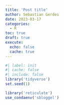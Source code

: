 ```yaml
---
title: 'Post title'
author: Sebastian Gerdes
date: 2023-03-17
categories:
  - R
toc: true
draft: true
execute: 
  echo: false
  cache: true
---
```


```r
#| label: init
#| cache: false
#| include: false
library('tidyverse')
set.seed(1)

library('reticulate')
use_condaenv('sbloggel')
```

